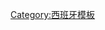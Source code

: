 <noinclude>{{noteTA|G1=Country 
|1=zh-cn:哥特;zh-tw:哥德
|2=zh-cn:安达卢西亚;zh-tw:安達盧斯
|3=zh-cn:倭马亚;zh-tw:伍麥亞
|4=zh-cn:莱昂;zh-tw:雷昂
|5=zh-cn:卡斯蒂利亚;zh-tw:卡斯提亞
|6=zh-cn:巴塞罗那;zh-tw:巴塞隆納
|7=zh-cn:阿拉贡;zh-tw:亞拉岡
|8=zh-cn:马略卡;zh-tw:馬約卡
|9=zh-cn:巴伦西亚;zh-tw:瓦倫西亞
|10=zh-cn:加斯科涅;zh-tw:加斯科尼
}}</noinclude>
{{Navbox
| name = 西班牙諸王國
| title = [[中世紀的西班牙]]
| state = 
| image =
| bodyclass = hlist
| list1 =
 {{navbox|child
 | above = '''[[中世纪前期]]'''
 | list1 =
* [[西哥特人]]
**[[西哥特王国]]
* [[苏维汇人]]
**[[苏维汇王国]]
* [[西班尼亚|西班牙行省]]
* [[坎塔布里亚公国]]
* [[加斯科涅公國]]
 }}
| list2 =
 {{navbox|child
 | above = '''[[安达卢斯]]'''
 | list1 =
* [[科尔多瓦哈里发国]]
* ''[[卡西家族]]''
* ''[[泰法]]諸國''
* [[穆拉比特王朝]]
* [[穆瓦希德王朝]]
* [[格拉納達酋長國]]
 }}
| list3 =
 {{navbox|child
 | above = '''[[收復失地運動]]'''
 | list1 =
* [[阿斯图里亚斯王国]] → [[莱昂王国]] （[[加利西亞王國]]）
* [[卡斯蒂利亚王国]] → [[卡斯蒂利亞王權]]

* ''[[西班牙邊疆區]]'' → [[巴塞隆納伯國]]
* [[納瓦拉王國]]
* [[比格拉王國]]
* [[阿拉贡王国]] → [[阿拉贡王权]] （[[馬略卡王國]]）
 }}

| below =
* [[西哥特国王列表|西哥特君主]]
* [[蘇維匯君主列表|蘇維匯君主]]
* [[安達盧斯統治者列表|安达卢西亚统治者]]
* [[亞拉岡君主列表|阿拉贡君主]]
* [[阿斯图里亚斯君主列表|阿斯圖里亞斯君主]]
* [[巴塞罗那伯爵]]
* [[卡斯蒂利亚君主列表|卡斯提亞君主]]
* [[加利西亞君主列表|加利西亞君主]]
* [[纳斯里德王朝|格拉納達君主]]
* [[莱昂君主列表|莱昂君主]]
* [[马略卡君主列表|马略卡君主]]
* [[纳瓦拉君主列表|納瓦拉君主]]
* [[巴倫西亞君主列表|瓦倫西亞君主]]
}}<noinclude>
{{collapsible option}}

[[Category:西班牙模板]]
</noinclude>